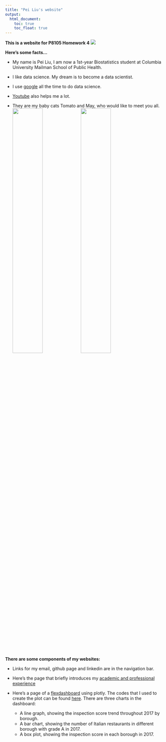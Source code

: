 ```yaml
---
title: "Pei Liu's website"
output: 
  html_document:
    toc: true
    toc_float: true
---
```


**This is a website for P8105 Homework 4**
<img src="https://media.giphy.com/media/4FQMuOKR6zQRO/giphy.gif" class="center">


**Here's some facts... **

- My name is Pei Liu, I am now a 1st-year Biostatistics student at Columbia University Mailman School of Public Health.

- I like data science. My dream is to become a data scientist.

- I use [google](https://www.google.com/) all the time to do data science.

- [Youtube](https://www.youtube.com) also helps me a lot.

- They are my baby cats Tomato and May, who would like to meet you all.
<img src="images/tomato.jpg" style="width:45%">
<img src="images/may.jpg" style="width:45%">



**There are some components of my websites: **

* Links for my email, github page and linkedin are in the navigation bar.

* Here's the page that briefly introduces my [academic and professional experience](about.html)

* Here's a page of a [flexdashboard](dashboard.html) using plotly. The codes that I used to create the plot can be found [here](plotly.html). There are three charts in the dashboard:
  + A line graph, showing the inspection score trend throughout 2017 by borough. 
  + A bar chart, showing the number of Italian restaurants in different borough with grade A in 2017. 
  + A box plot, showing the inspection score in each borough in 2017.